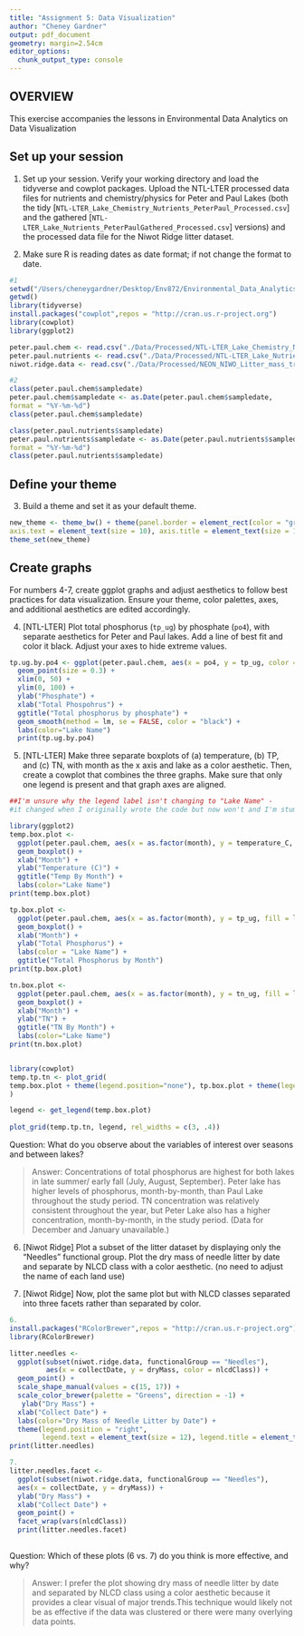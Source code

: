```yaml
---
title: "Assignment 5: Data Visualization"
author: "Cheney Gardner"
output: pdf_document
geometry: margin=2.54cm
editor_options: 
  chunk_output_type: console
---
```


## OVERVIEW

This exercise accompanies the lessons in Environmental Data Analytics on Data Visualization 

## Set up your session 
1. Set up your session. Verify your working directory and load the tidyverse 
and cowplot packages. Upload the NTL-LTER processed data files for nutrients 
and chemistry/physics for Peter and Paul Lakes (both the tidy 
[`NTL-LTER_Lake_Chemistry_Nutrients_PeterPaul_Processed.csv`] and the gathered
[`NTL-LTER_Lake_Nutrients_PeterPaulGathered_Processed.csv`] versions) and 
the processed data file for the Niwot Ridge litter dataset. 

2. Make sure R is reading dates as date format; if not change the format to date.

```r
#1 
setwd("/Users/cheneygardner/Desktop/Env872/Environmental_Data_Analytics_2021")
getwd()
library(tidyverse)
install.packages("cowplot",repos = "http://cran.us.r-project.org")
library(cowplot)
library(ggplot2)

peter.paul.chem <- read.csv("./Data/Processed/NTL-LTER_Lake_Chemistry_Nutrients_PeterPaul_Processed.csv")
peter.paul.nutrients <- read.csv("./Data/Processed/NTL-LTER_Lake_Nutrients_PeterPaulGathered_Processed.csv")
niwot.ridge.data <- read.csv("./Data/Processed/NEON_NIWO_Litter_mass_trap_Processed.csv")

#2 
class(peter.paul.chem$sampledate)
peter.paul.chem$sampledate <- as.Date(peter.paul.chem$sampledate, 
format = "%Y-%m-%d")
class(peter.paul.chem$sampledate)

class(peter.paul.nutrients$sampledate)
peter.paul.nutrients$sampledate <- as.Date(peter.paul.nutrients$sampledate, 
format = "%Y-%m-%d")
class(peter.paul.nutrients$sampledate)

```
## Define your theme
3. Build a theme and set it as your default theme.

```r
new_theme <- theme_bw() + theme(panel.border = element_rect(color = "gray"), 
axis.text = element_text(size = 10), axis.title = element_text(size = 12))
theme_set(new_theme)
```

## Create graphs
For numbers 4-7, create ggplot graphs and adjust aesthetics to follow best practices for data visualization. Ensure your theme, color palettes, axes, and additional aesthetics are edited accordingly.

4. [NTL-LTER] Plot total phosphorus (`tp_ug`) by phosphate (`po4`), with separate aesthetics for Peter and Paul lakes. Add a line of best fit and color it black. Adjust your axes to hide extreme values.

```r
tp.ug.by.po4 <- ggplot(peter.paul.chem, aes(x = po4, y = tp_ug, color = lakename)) +
  geom_point(size = 0.3) + 
  xlim(0, 50) +
  ylim(0, 100) +
  ylab("Phosphate") +
  xlab("Total Phospohrus") +
  ggtitle("Total phosphorus by phosphate") +
  geom_smooth(method = lm, se = FALSE, color = "black") +
  labs(color="Lake Name")
  print(tp.ug.by.po4)

```


5. [NTL-LTER] Make three separate boxplots of (a) temperature, (b) TP, and (c) TN, with month as the x axis and lake as a color aesthetic. Then, create a cowplot that combines the three graphs. Make sure that only one legend is present and that graph axes are aligned.

```r
##I'm unsure why the legend label isn't changing to "Lake Name" - 
#it changed when I originally wrote the code but now won't and I'm stumped

library(ggplot2)
temp.box.plot <-
  ggplot(peter.paul.chem, aes(x = as.factor(month), y = temperature_C, fill = lakename)) +
  geom_boxplot() +
  xlab("Month") +
  ylab("Temperature (C)") +
  ggtitle("Temp By Month") +
  labs(color="Lake Name")
print(temp.box.plot)

tp.box.plot <-
  ggplot(peter.paul.chem, aes(x = as.factor(month), y = tp_ug, fill = lakename)) +
  geom_boxplot() +
  xlab("Month") +
  ylab("Total Phosphorus") +
  labs(color = "Lake Name") +
  ggtitle("Total Phosphorus by Month")
print(tp.box.plot)

tn.box.plot <-
  ggplot(peter.paul.chem, aes(x = as.factor(month), y = tn_ug, fill = lakename)) +
  geom_boxplot() +
  xlab("Month") +
  ylab("TN") +
  ggtitle("TN By Month") +
  labs(color="Lake Name")
print(tn.box.plot)


library(cowplot) 
temp.tp.tn <- plot_grid(
temp.box.plot + theme(legend.position="none"), tp.box.plot + theme(legend.position="none"), tn.box.plot + theme(legend.position="none")
)

legend <- get_legend(temp.box.plot)
 
plot_grid(temp.tp.tn, legend, rel_widths = c(3, .4))
```

Question: What do you observe about the variables of interest over seasons and between lakes? 

> Answer: 
Concentrations of total phosphorus are highest for both lakes in late summer/ early fall (July, August, September). Peter lake has higher levels of phosphorus, month-by-month, than Paul Lake throughout the study period. TN concentration was relatively consistent throughout the year, but Peter Lake also has a higher concentration, month-by-month, in the study period. (Data for December and January unavailable.)

6. [Niwot Ridge] Plot a subset of the litter dataset by displaying only the "Needles" functional group. Plot the dry mass of needle litter by date and separate by NLCD class with a color aesthetic. (no need to adjust the name of each land use)

7. [Niwot Ridge] Now, plot the same plot but with NLCD classes separated into three facets rather than separated by color. 

```r
6.
install.packages("RColorBrewer",repos = "http://cran.us.r-project.org")
library(RColorBrewer)

litter.needles <-
  ggplot(subset(niwot.ridge.data, functionalGroup == "Needles"), 
         aes(x = collectDate, y = dryMass, color = nlcdClass)) + 
  geom_point() + 
  scale_shape_manual(values = c(15, 17)) +
  scale_color_brewer(palette = "Greens", direction = -1) +
   ylab("Dry Mass") +
  xlab("Collect Date") +
  labs(color="Dry Mass of Needle Litter by Date") +
  theme(legend.position = "right",
        legend.text = element_text(size = 12), legend.title = element_text(size = 12))
print(litter.needles)

7.
litter.needles.facet <-
  ggplot(subset(niwot.ridge.data, functionalGroup == "Needles"),
  aes(x = collectDate, y = dryMass)) + 
  ylab("Dry Mass") +
  xlab("Collect Date") +
  geom_point() + 
  facet_wrap(vars(nlcdClass))
  print(litter.needles.facet)
  
```
Question: Which of these plots (6 vs. 7) do you think is more effective, and why? 

> Answer:
I prefer the plot showing dry mass of needle litter by date and separated by NLCD class using a color aesthetic because it provides a clear visual of major trends.This technique would likely not be as effective if the data was clustered or there were many overlying data points.
